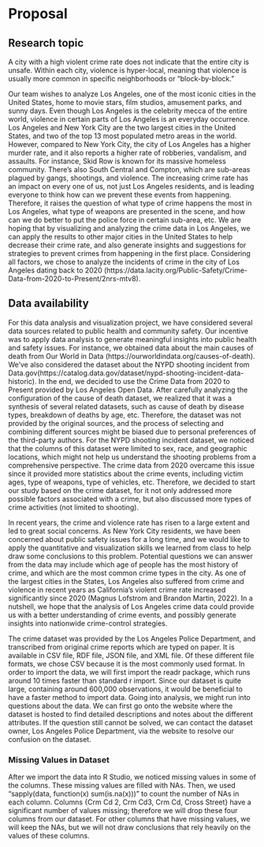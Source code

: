 # Proposal

## Research topic
A city with a high violent crime rate does not indicate that the entire city is unsafe. Within each city, violence is hyper-local, meaning that violence is usually more common in specific neighborhoods or “block-by-block.”

Our team wishes to analyze Los Angeles, one of the most iconic cities in the United States, home to movie stars, film studios, amusement parks, and sunny days. Even though Los Angeles is the celebrity mecca of the entire world, violence in certain parts of Los Angeles is an everyday occurrence. Los Angeles and New York City are the two largest cities in the United States, and two of the top 13 most populated metro areas in the world. However, compared to New York City, the city of Los Angeles has a higher murder rate, and it also reports a higher rate of robberies, vandalism, and assaults. For instance, Skid Row is known for its massive homeless community. There’s also South Central and Compton, which are sub-areas plagued by gangs, shootings, and violence. The increasing crime rate has an impact on every one of us, not just Los Angeles residents, and is leading everyone to think how can we prevent these events from happening. Therefore, it raises the question of what type of crime happens the most in Los Angeles, what type of weapons are presented in the scene, and how can we do better to put the police force in certain sub-area, etc. We are hoping that by visualizing and analyzing the crime data in Los Angeles, we can apply the results to other major cities in the United States to help decrease their crime rate, and also generate insights and suggestions for strategies to prevent crimes from happening in the first place. Considering all factors, we chose to analyze the incidents of crime in the city of Los Angeles dating back to 2020 (https://data.lacity.org/Public-Safety/Crime-Data-from-2020-to-Present/2nrs-mtv8).

## Data availability
For this data analysis and visualization project, we have considered several data sources related to public health and community safety. Our incentive was to apply data analysis to generate meaningful insights into public health and safety issues. For instance, we obtained data about the main causes of death from Our World in Data (https://ourworldindata.org/causes-of-death). We’ve also considered the dataset about the NYPD shooting incident from Data.gov(https://catalog.data.gov/dataset/nypd-shooting-incident-data-historic). In the end, we decided to use the Crime Data from 2020 to Present provided by Los Angeles Open Data. After carefully analyzing the configuration of the cause of death dataset, we realized that it was a synthesis of several related datasets, such as cause of death by disease types, breakdown of deaths by age, etc. Therefore, the dataset was not provided by the original sources, and the process of selecting and combining different sources might be biased due to personal preferences of the third-party authors. For the NYPD shooting incident dataset, we noticed that the columns of this dataset were limited to sex, race, and geographic locations, which might not help us understand the shooting problems from a comprehensive perspective.  The crime data from 2020 overcame this issue since it provided more statistics about the crime events, including victim ages, type of weapons, type of vehicles, etc. Therefore, we decided to start our study based on the crime dataset, for it not only addressed more possible factors associated with a crime, but also discussed more types of crime activities (not limited to shooting). 

In recent years, the crime and violence rate has risen to a large extent and led to great social concerns. As New York City residents, we have been concerned about public safety issues for a long time, and we would like to apply the quantitative and visualization skills we learned from class to help draw some conclusions to this problem. Potential questions we can answer from the data may include which age of people has the most history of crime, and which are the most common crime types in the city. As one of the largest cities in the States, Los Angeles also suffered from crime and violence in recent years as California’s violent crime rate increased significantly since 2020 (Magnus Lofstrom and Brandon Martin, 2022). In a nutshell, we hope that the analysis of Los Angeles crime data could provide us with a better understanding of crime events, and possibly generate insights into nationwide crime-control strategies. 

The crime dataset was provided by the Los Angeles Police Department, and transcribed from original crime reports which are typed on paper. It is available in CSV file, RDF file, JSON file, and XML file. Of these different file formats, we chose CSV because it is the most commonly used format. In order to import the data, we will first import the readr package, which runs around 10 times faster than standard r import. Since our dataset is quite large, containing around 600,000 observations, it would be beneficial to have a faster method to import data. Going into analysis, we might run into questions about the data. We can first go onto the website where the dataset is hosted to find detailed descriptions and notes about the different attributes. If the question still cannot be solved, we can contact the dataset owner, Los Angeles Police Department, via the website to resolve our confusion on the dataset.  

### Missing Values in Dataset 
After we import the data into R Studio, we noticed missing values in some of the columns. These missing values are filled with NAs. Then, we used "sapply(data, function(x) sum(is.na(x)))" to count the number of NAs in each column. Columns {Crm Cd 2, Crm Cd3, Crm Cd, Cross Street} have a significant number of values missing; therefore we will drop these four columns from our dataset. For other columns that have missing values, we will keep the NAs, but we will not draw conclusions that rely heavily on the values of these columns. 
